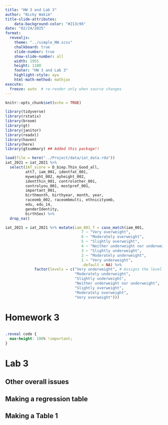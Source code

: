 ```yaml
---
title: "HW 3 and Lab 3"
author: "Nicky Wakim"
title-slide-attributes:
    data-background-color: "#213c96"
date: "02/24/2025"
format: 
  revealjs:
    theme: "../simple_NW.scss"
    chalkboard: true
    slide-number: true
    show-slide-number: all
    width: 1955
    height: 1100
    footer: "HW 3 and Lab 3"
    highlight-style: ayu
    html-math-method: mathjax
execute:
  freeze: auto  # re-render only when source changes
---
```


```r
knitr::opts_chunk$set(echo = TRUE)

library(tidyverse)
library(rstatix)
library(broom)
library(gt)
library(janitor)
library(readxl)
library(haven)
library(here)
library(gtsummary) ## Added this package!!

```

```r
load(file = here("../Project/data/iat_data.rda"))
iat_2021 = iat_2021 %>% 
  select(IAT_score = D_biep.Thin_Good_all, 
         att7, iam_001, identfat_001, 
         myweight_002, myheight_002,
         identthin_001, controlother_001, 
         controlyou_001, mostpref_001,
         important_001, 
         birthmonth, birthyear, month, year, 
         raceomb_002, raceombmulti, ethnicityomb, 
         edu, edu_14, 
         genderIdentity, 
         birthSex) %>%
  drop_na()

iat_2021 = iat_2021 %>% mutate(iam_001_f = case_match(iam_001,
                                  7 ~ "Very overweight",
                                  6 ~ "Moderately overweight",
                                  5 ~ "Slightly overweight",
                                  4 ~ "Neither underweight nor underweight",
                                  3 ~ "Slightly underweight",
                                  2 ~ "Moderately underweight",
                                  1 ~ "Very underweight",
                                  .default = NA) %>% 
             factor(levels = c("Very underweight", # Assigns the level order!
                               "Moderately underweight", 
                               "Slightly underweight", 
                               "Neither underweight nor underweight", 
                               "Slightly overweight", 
                               "Moderately overweight", 
                               "Very overweight")))
```

# Homework 3

## 

```css
.reveal code {
  max-height: 100% !important;
}
```

# Lab 3

## Other overall issues
  

## Making a regression table

## Making a Table 1


